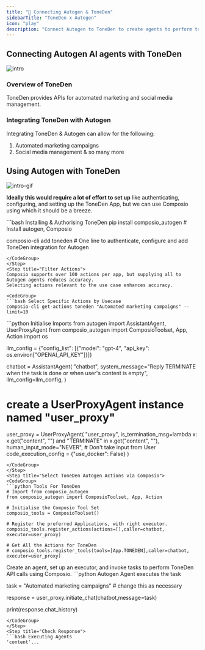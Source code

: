 ```yaml
---
title: "🚀 Connecting Autogen & ToneDen"
sidebarTitle: "ToneDen x Autogen"
icon: "play"
description: "Connect Autogen to ToneDen to create agents to perform tasks using natural language"
---
```


## Connecting Autogen AI agents with ToneDen
![intro](/media/intro.jpg)

### Overview of ToneDen

ToneDen provides APIs for automated marketing and social media management.

### Integrating ToneDen with Autogen

Integrating ToneDen & Autogen can allow for the following:

1. Automated marketing campaigns
2. Social media management
& so many more

## Using Autogen with ToneDen
![intro-gif](/media/intro.gif)
<Steps>
<Step title="Setting Up the Environment">

**Ideally this would require a lot of effort to set up** like authenticating, configuring, and setting up the ToneDen App, but we can use Composio using which it should be a breeze.

<CodeGroup>
```bash Installing & Authorising ToneDen
pip install composio_autogen # Install autogen, Composio 

composio-cli add toneden # One line to authenticate, configure and add ToneDen integration for Autogen
```
</CodeGroup>
</Step>
<Step title="Filter Actions">
Composio supports over 100 actions per app, but supplying all to Autogen agents reduces accuracy.
Selecting actions relevant to the use case enhances accuracy.

<CodeGroup>
```bash Select Specific Actions by Usecase
composio-cli get-actions toneden "Automated marketing campaigns" --limit=10
```
</CodeGroup>

</Step>
<Step title="Import Base Packages">

<CodeGroup>
```python Initialise Imports
from autogen import AssistantAgent, UserProxyAgent
from composio_autogen import ComposioToolset, App, Action
import os

llm_config = {"config_list": [{"model": "gpt-4", "api_key": os.environ["OPENAI_API_KEY"]}]}

chatbot = AssistantAgent(
    "chatbot",
    system_message="Reply TERMINATE when the task is done or when user's content is empty",
    llm_config=llm_config,
)

# create a UserProxyAgent instance named "user_proxy"
user_proxy = UserProxyAgent(
    "user_proxy",
    is_termination_msg=lambda x: x.get("content", "") and "TERMINATE" in x.get("content", ""),
    human_input_mode="NEVER", # Don't take input from User
    code_execution_config = {"use_docker": False}
)
```
</CodeGroup>
</Step>
<Step title="Select ToneDen Autogen Actions via Composio">
<CodeGroup>
```python Tools For ToneDen
# Import from composio_autogen
from composio_autogen import ComposioToolset, App, Action

# Initialise the Composio Tool Set
composio_tools = ComposioToolset()

# Register the preferred Applications, with right executor. 
composio_tools.register_actions(actions=[],caller=chatbot, executor=user_proxy)

# Get All the Actions for ToneDen
# composio_tools.register_tools(tools=[App.TONEDEN],caller=chatbot, executor=user_proxy) 
```
</CodeGroup>
</Step>
<Step title="Execute the Agent">
Create an agent, set up an executor, and invoke tasks to perform ToneDen API calls using Composio. 
<CodeGroup>
```python Autogen Agent executes the task

task = "Automated marketing campaigns" # change this as necessary

response = user_proxy.initiate_chat(chatbot,message=task)

print(response.chat_history)
```
</CodeGroup>
</Step>
<Step title="Check Response">
```bash Executing Agents
'content'...
```
</Step>
</Steps>
